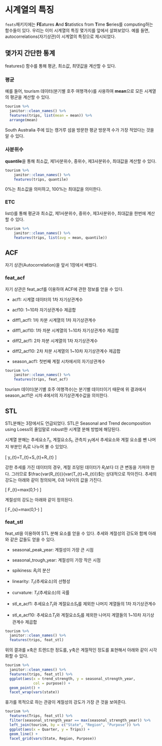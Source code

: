 # 시계열의 특징 {#chap4}

`feats`패키지에는 **FE**atures **A**nd **S**tatistics from **T**ime **S**eries를 
computing하는 함수들이 있다. 
우리는 이미 시계열의 특징 몇가지를 앞에서 살펴보았다. 
예를 들면, autocorrelations(자기상관)이 시계열의 특징으로 제시되었다. 

## 몇가지 간단한 통계

features() 함수를 통해 평균, 최소값, 최댓값을 계산할 수 있다. 

### 평균

예를 들어, tourism 데이터(분기별 호주 여행객수)를 사용하여 **mean**으로 모든 시계열의 평균을 계산할 수 있다. 

```r
tourism %>%
  janitor::clean_names() %>% 
  features(trips, list(mean = mean)) %>%
  arrange(mean)
```
South Australia 주에 있는 캥거루 섬을 방문한 평균 방문객 수가 가장 적었다는 것을 알 수 있다. 

### 사분위수

**quantile**을 통해 최소값, 제1사분위수, 중위수, 제3사분위수, 최대값을 계산할 수 있다. 

```r
tourism %>% 
    janitor::clean_names() %>% 
    features(trips, quantile)
```
0%는 최소값을 의미하고, 100%는 최대값을 의미한다. 

### ETC

list()를 통해 평균과 최소값, 제1사분위수, 중위수, 제3사분위수, 최대값을 한번에 계산할 수 있다. 

```r
tourism %>% 
    janitor::clean_names() %>% 
    features(trips, list(avg = mean, quantile))
```

## ACF

자기 상관(Autocorrelation)을 앞서 1장에서 배웠다. 

### feat_acf
자기 상관은 feat_acf를 이용하여 ACF에 관한 정보를 얻을 수 있다. 

* acf1: 시계열 데이터의 1차 자기상관계수

* acf10: 1~10차 자기상관계수 제곱합 

* diff1_acf1: 1차 차분 시계열의 1차 자기상관계수

* diff1_acf10: 1차 차분 시계열의 1~10차 자기상관계수 제곱합 

* diff2_acf1: 2차 차분 시계열의 1차 자기상관계수

* diff2_acf10: 2차 차분 시계열의 1~10차 자기상관계수 제곱합 

* season_acf1: 첫번째 계절 시차에서의 자기상관계수 

```r
tourism %>% 
    janitor::clean_names() %>% 
    features(trips, feat_acf)
```
tourism 데이터(분기별 호주 여행객수)는 분기별 데이터이기 때문에 위 결과에서 season_acf1은 시차 4에서의 자기상관계수값을 의미한다. 

## STL
 
STL분해는 3장에서도 언급되었다. 
STL은 Seasonal and Trend decomposition using Loess의 줄임말로 robust한 시계열 분해 방법에 해당된다. 

시계열 분해는 추세요소$T_{t}$, 계절요소$S_{t}$, 관측치 $y_{t}$에서 추세요소와 계절 요소를 뺀 나머지 부분인 $R_{t}$로 나누어 볼 수 있었다. 

\[
y_{t}=T_{t}+S_{t}+R_{t}
\]

강한 추세를 가진 데이터의 경우, 계절 조덩된 데이터가 $R_{t}$보다 더 큰 변동을 가져야 한다.
그러므로 $\frac{var(R_{t})}{var(T_{t}+R_{t})}$는 상대적으로 작아진다. 
추세의 강도는 아래와 같이 정의되며, 0과 1사이의 값을 가진다. 

\[
F_{t}=max(0,1-\frac{var(R_{t})}{var(T_{t}+R_{t})})
\]

계절성의 강도는 아래와 같이 정의된다. 

\[
F_{s}=max(0,1-\frac{var(R_{t})}{var(S_{t}+R_{t})})
\]

### feat_stl
feat_stl을 이용하여 STL 분해 요소를 얻을 수 있다. 
추세와 계절성의 강도와 함께 아래와 같은 값들도 얻을 수 있다. 

* seasonal_peak_year: 계절성이 가장 큰 시점

* seasonal_trough_year: 계절성이 가장 작은 시점

* spikiness: $R_{t}$의 분산

* linearity: $T_{t}$(추세요소)의 선형성

* curvature: $T_{t}$(추세요소)의 곡률

* stl_e_acf1: 추세요소$T_{t}$와 계절요소$S_{t}$를 제외한 나머지 계열들의 1차 자기상관계수

* stl_e_acf10: 추세요소$T_{t}$와 계절요소$S_{t}$를 제외한 나머지 계열들의 1~10차 자기상관계수 제곱합

```r
tourism %>%
  janitor::clean_names() %>% 
  features(trips, feat_stl)
```

위의 결과를 x축은 트렌드한 정도를, y축은 계절적인 정도를 표현해서 아래와 같이 시각화할 수 있다. 
```r
tourism %>%
  janitor::clean_names() %>% 
  features(trips, feat_stl) %>% 
  ggplot(aes(x = trend_strength, y = seasonal_strength_year,
             col = purpose)) +
  geom_point() +
  facet_wrap(vars(state))
```
휴가를 목적으로 하는 관광이 계절성의 강도가 가장 큰 것을 보여준다. 

```r
tourism %>%
  features(Trips, feat_stl) %>%
  filter(seasonal_strength_year == max(seasonal_strength_year)) %>%
  left_join(tourism, by = c("State", "Region", "Purpose")) %>%
  ggplot(aes(x = Quarter, y = Trips)) +
  geom_line() +
  facet_grid(vars(State, Region, Purpose))
```


